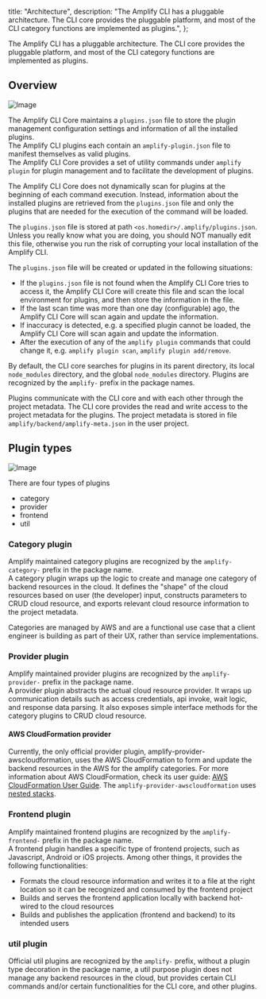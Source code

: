   title: "Architecture",
  description: "The Amplify CLI has a pluggable architecture. The CLI core provides the pluggable platform, and most of the CLI category functions are implemented as plugins.",
};

  

The Amplify CLI has a pluggable architecture. The CLI core provides the pluggable platform, and most of the CLI category functions are implemented as plugins.

## Overview

![Image](/images/plugin-platform.png)

The Amplify CLI Core maintains a `plugins.json` file to store the plugin management configuration settings and information of all the installed plugins.  <br/>
The Amplify CLI plugins each contain an `amplify-plugin.json` file to manifest themselves as valid plugins.  <br/>
The Amplify CLI Core provides a set of utility commands under `amplify plugin` for plugin management and to facilitate the development of plugins.

The Amplify CLI Core does not dynamically scan for plugins at the beginning of each command execution. Instead, information about the installed plugins are retrieved from the `plugins.json` file and only the plugins that are needed for the execution of the command will be loaded.

The `plugins.json` file is stored at path `<os.homedir>/.amplify/plugins.json`. Unless you really know what you are doing, you should NOT manually edit this file, otherwise you run the risk of corrupting your local installation of the Amplify CLI.

The `plugins.json` file will be created or updated in the following situations:

- If the `plugins.json` file is not found when the Amplify CLI Core tries to access it, the Amplify CLI Core will create this file and scan the local environment for plugins, and then store the information in the file.
- If the last scan time was more than one day (configurable) ago, the Amplify CLI Core will scan again and update the information.
- If inaccuracy is detected, e.g. a specified plugin cannot be loaded, the Amplify CLI Core will scan again and update the information.
- After the execution of any of the `amplify plugin` commands that could change it, e.g. `amplify plugin scan`, `amplify plugin add/remove`.

By default, the CLI core searches for plugins in its parent directory, its local `node_modules` directory, and the global `node_modules` directory. Plugins are recognized by the `amplify-` prefix in the package names.

Plugins communicate with the CLI core and with each other through the project metadata. The CLI core provides the read and write access to the project metadata for the plugins. The project metadata is stored in file `amplify/backend/amplify-meta.json` in the user project.

## Plugin types

![Image](/images/AmplifyCliConcept.jpg)

There are four types of plugins

- category
- provider
- frontend
- util

### Category plugin

Amplify maintained category plugins are recognized by the `amplify-category-` prefix in the package name.<br/>
A category plugin wraps up the logic to create and manage one category of backend resources in the cloud. It defines the "shape" of the cloud resources based on user (the developer) input, constructs parameters to CRUD cloud resource, and exports relevant cloud resource information to the project metadata.

Categories are managed by AWS and are a functional use case that a client engineer is building as part of their UX, rather than service implementations.

### Provider plugin

Amplify maintained provider plugins are recognized by the `amplify-provider-` prefix in the package name.<br/>
A provider plugin abstracts the actual cloud resource provider. It wraps up communication details such as access credentials, api invoke, wait logic, and response data parsing. It also exposes simple interface methods for the category plugins to CRUD cloud resource.

#### AWS CloudFormation provider

Currently, the only official provider plugin, amplify-provider-awscloudformation, uses the AWS CloudFormation to form and update the backend resources in the AWS for the amplify categories. For more information about  AWS CloudFormation, check its user guide:
[AWS CloudFormation User Guide](https://docs.aws.amazon.com/AWSCloudFormation/latest/UserGuide/Welcome.html). The `amplify-provider-awscloudformation` uses
[nested stacks](https://docs.aws.amazon.com/AWSCloudFormation/latest/UserGuide/using-cfn-nested-stacks.html).

### Frontend plugin

Amplify maintained frontend plugins are recognized by the `amplify-frontend-` prefix in the package name.<br/>
A frontend plugin handles a specific type of frontend projects, such as Javascript, Android or iOS projects. Among other things, it provides the following functionalities:

- Formats the cloud resource information and writes it to a file at the right location so it can be recognized and consumed by the frontend project
- Builds and serves the frontend application locally with backend hot-wired to the cloud resources
- Builds and publishes the application (frontend and backend) to its intended users

### util plugin

Official util plugins are recognized by the `amplify-` prefix, without a plugin type decoration in the package name, a util purpose plugin does not manage any backend resources in the cloud, but provides certain CLI commands and/or certain functionalities for the CLI core, and other plugins.
